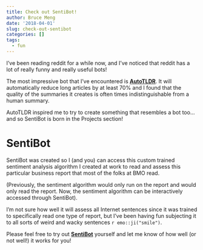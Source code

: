 ```yaml
---
title: Check out SentiBot!
author: Bruce Meng
date: '2018-04-01'
slug: check-out-sentibot
categories: []
tags:
  - fun
---
```


I've been reading reddit for a while now, and I've noticed that reddit has a lot of really funny and really useful bots!

The most impressive bot that I've encountered is **[AutoTLDR](https://www.reddit.com/r/autotldr/comments/31b9fm/faq_autotldr_bot/)**. It will automatically reduce long articles by at least 70% and I found that the quality of the summaries it creates is often times indistinguishable from a human summary.

AutoTLDR inspired me to try to create something that resembles a bot too... and so SentiBot is born in the Projects section!

# SentiBot

SentiBot was created so I (and you) can access this custom trained sentiment analysis algorithm I created at work to read and assess this particular business report that most of the folks at BMO read. 

(Previously, the sentiment algorithm would only run on the report and would only read the report. Now, the sentiment algorithm can be interactively accessed through SentiBot).

I'm not sure how well it will assess all Internet sentences since it was trained to specifically read one type of report, but I've been having fun subjecting it to all sorts of weird and wacky sentences `r emo::ji("smile")`.

Please feel free to try out **[SentiBot](../project/sentibot/)** yourself and let me know of how well (or not well!) it works for you!